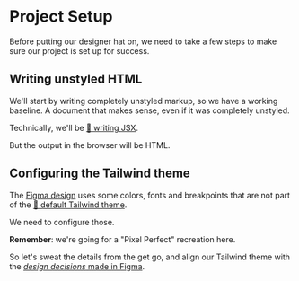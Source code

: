 # Project Setup

<EpicVideo url="https://www.epicweb.dev/workshops/pixel-perfect-figma-to-tailwind/project-setup/preparing-for-a-custom-design" />

Before putting our designer hat on, we need to take a few steps to make sure our project is set up for success.

## Writing unstyled HTML

We'll start by writing completely unstyled markup, so we have a working baseline. A document that makes sense, even if it was completely unstyled.

Technically, we'll be [📜 writing JSX](https://react.dev/learn/writing-markup-with-jsx).

But the output in the browser will be HTML.

## Configuring the Tailwind theme

The [Figma design](https://www.figma.com/file/P7JAJ2NX6SOw72iTa8eyjl/Pixel-Perfect-Tailwind?type=design&node-id=0%3A1&mode=design&t=WVR4uy4alsTwrVTc-1) uses some colors, fonts and breakpoints that are not part of the [📜 default Tailwind theme](https://tailwindcss.com/docs/theme).

We need to configure those.

**Remember**: we're going for a "Pixel Perfect" recreation here.

So let's sweat the details from the get go, and align our Tailwind theme with the [_design decisions_ made in Figma](https://www.figma.com/file/P7JAJ2NX6SOw72iTa8eyjl/Pixel-Perfect-Tailwind?type=design&node-id=0%3A1&mode=design&t=WVR4uy4alsTwrVTc-1).
